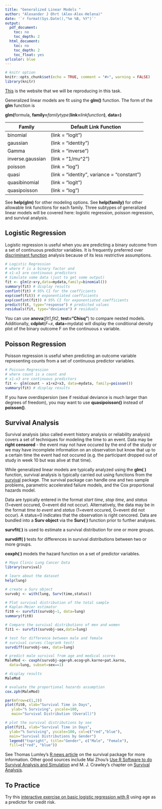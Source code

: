 ```yaml
---
title: "Generalized Linear Models "
author: "Alexander J Ohrt (Alex-Alex-Helena)"
date: '`r format(Sys.Date(),"%e %B, %Y")`'
output:
  pdf_document:
    toc: no
    toc_depth: 2
  html_document:
    toc: no
    toc_depth: 2
    toc_float: yes
urlcolor: blue
---
```


```r
# knitr option
knitr::opts_chunk$set(echo = TRUE, comment = "#>", warning = FALSE)
library(knitr)
```

[This](https://www.statmethods.net/advstats/glm.html) is the website that we will be reproducing in this task. 

Generalized linear models are fit using the **glm()** function. The form of the **glm** function is 

**glm(**formula, **family=***familytype*(**link=***linkfunction***)**, **data=)**

| **Family**  | **Default Link Function** |
|-------------|---------------------------|
| binomial    |     (link = "logit")      |
| gaussian    |     (link = "identity")       |
| Gamma       |     (link = "inverse")       |
| inverse.gaussian | (link = "1/mu^2")      |
| poisson     |    (link = "log")       |
| quasi       |    (link =  "identity", variance = "constant")       |
| quasibinomial    |  (link = "logit")    |
| quasipoisson     |  (link = "log")           |

See **help(glm)** for other modeling options. See **help(family)** for other allowable link functions for each family. Three subtypes of generalized linear models will be covered here: logistic regression, poisson regression, and survival analysis.

## Logistic Regression

Logistic regression is useful when you are predicting a binary outcome from a set of continuous predictor variables. It is frequently preferred over [discriminant function](https://www.statmethods.net/advstats/discriminant.html) analysis because of its less restrictive assumptions.

```r
# Logistic Regression
# where F is a binary factor and
# x1-x3 are continuous predictors
# Simulate some data (just to get some output)
fit <- glm(z~x+y,data=mydata,family=binomial())
summary(fit) # display results
confint(fit) # 95% CI for the coefficients
exp(coef(fit)) # exponentiated coefficients
exp(confint(fit)) # 95% CI for exponentiated coefficients
predict(fit, type="response") # predicted values
residuals(fit, type="deviance") # residuals
```

You can use **anova**(*fit1*,*fit2*, **test="Chisq"**) to compare nested models. Additionally, **cdplot**(*F~x*, **data**=mydata) will display the conditional density plot of the binary outcome F on the continuous x variable. 

## Poisson Regression

Poisson regression is useful when predicting an outcome variable representing counts from a set of continuous predictor variables.

```r
# Poisson Regression
# where count is a count and
# x1-x3 are continuous predictors
fit <- glm(count ~ x1+x2+x3, data=mydata, family=poisson())
summary(fit) # display results
```

If you have overdispersion (see if residual deviance is much larger than degrees of freedom), you may want to use **quasipoisson()** instead of **poisson()**.

## Survival Analysis

Survival analysis (also called event history analysis or reliability analysis) covers a set of techniques for modeling the time to an event. Data may be **right censored** - the event may not have occured by the end of the study or we may have incomplete information on an observation but know that up to a certain time the event had not occured (e.g. the participant dropped out of study in week 10 but was alive at that time).

While generalized linear models are typically analyzed using the **glm( )** function, survival analysis is typically carried out using functions from the [survival](https://cran.r-project.org/web/packages/survival/index.html) package. The survival package can handle one and two sample problems, parametric accelerated failure models, and the Cox proportional hazards model.

Data are typically entered in the format *start time*, *stop time*, and *status* (1=event occured, 0=event did not occur). Alternatively, the data may be in the format *time to event* and *status* (1=event occured, 0=event did not occur). A status=0 indicates that the observation is right cencored. Data are bundled into a **Surv object** via the **Surv( )** function prior to further analyses.

**survfit( )** is used to estimate a survival distribution for one or more groups.

**survdiff( )** tests for differences in survival distributions between two or more groups.

**coxph( )** models the hazard function on a set of predictor variables. 

```r
# Mayo Clinic Lung Cancer Data
library(survival)

# learn about the dataset
help(lung)

# create a Surv object
survobj <- with(lung, Surv(time,status))

# Plot survival distribution of the total sample
# Kaplan-Meier estimator
fit0 <- survfit(survobj~1, data=lung)
summary(fit0)

# Compare the survival distributions of men and women
fit1 <- survfit(survobj~sex,data=lung)

# test for difference between male and female
# survival curves (logrank test)
survdiff(survobj~sex, data=lung)

# predict male survival from age and medical scores
MaleMod <- coxph(survobj~age+ph.ecog+ph.karno+pat.karno,
  data=lung, subset=sex==1)

# display results
MaleMod

# evaluate the proportional hazards assumption
cox.zph(MaleMod)
```

```r
par(mfrow=c(1,2))
plot(fit0, xlab="Survival Time in Days",
   ylab="% Surviving", yscale=100,
   main="Survival Distribution (Overall)")

# plot the survival distributions by sex
plot(fit1, xlab="Survival Time in Days",
  ylab="% Surviving", yscale=100, col=c("red","blue"),
  main="Survival Distributions by Gender")
  legend("topright", title="Gender", c("Male", "Female"),
  fill=c("red", "blue"))
```


See Thomas Lumley's [R news article](https://cran.r-project.org/doc/Rnews/Rnews_2004-1.pdf) on the survival package for more information. Other good sources include Mai Zhou's [Use R Software to do Survival Analysis and Simulation](https://www.r-project.org/doc/Rnews/Rnews_2004-1.pdf#page=26) and M. J. Crawley's chapter on [Survival Analysis](http://www3.imperial.ac.uk/portal/pls/portallive/docs/1/1171928.PDF). 

## To Practice 

Try this [interactive exercise on basic logistic regression with R](https://campus.datacamp.com/courses/introduction-to-credit-risk-modeling-in-r/chapter-2-logistic-regression?ex=2) using age as a predictor for credit risk.
